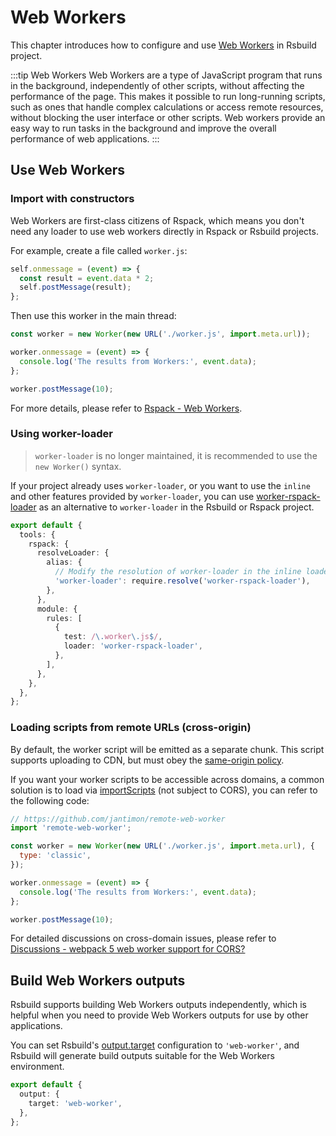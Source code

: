 # Web Workers

This chapter introduces how to configure and use [Web Workers](https://developer.mozilla.org/en-US/docs/Web/API/Web_Workers_API/Using_web_workers) in Rsbuild project.

:::tip Web Workers
Web Workers are a type of JavaScript program that runs in the background, independently of other scripts, without affecting the performance of the page. This makes it possible to run long-running scripts, such as ones that handle complex calculations or access remote resources, without blocking the user interface or other scripts. Web workers provide an easy way to run tasks in the background and improve the overall performance of web applications.
:::

## Use Web Workers

### Import with constructors

Web Workers are first-class citizens of Rspack, which means you don't need any loader to use web workers directly in Rspack or Rsbuild projects.

For example, create a file called `worker.js`:

```js title=worker.js
self.onmessage = (event) => {
  const result = event.data * 2;
  self.postMessage(result);
};
```

Then use this worker in the main thread:

```js title=index.js
const worker = new Worker(new URL('./worker.js', import.meta.url));

worker.onmessage = (event) => {
  console.log('The results from Workers:', event.data);
};

worker.postMessage(10);
```

For more details, please refer to [Rspack - Web Workers](https://rspack.rs/guide/features/web-workers).

### Using worker-loader

> `worker-loader` is no longer maintained, it is recommended to use the `new Worker()` syntax.

If your project already uses `worker-loader`, or you want to use the `inline` and other features provided by `worker-loader`, you can use [worker-rspack-loader](https://github.com/rspack-contrib/worker-rspack-loader) as an alternative to `worker-loader` in the Rsbuild or Rspack project.

```ts
export default {
  tools: {
    rspack: {
      resolveLoader: {
        alias: {
          // Modify the resolution of worker-loader in the inline loader, such as `worker-loader!pdfjs-dist/es5/build/pdf.worker.js`
          'worker-loader': require.resolve('worker-rspack-loader'),
        },
      },
      module: {
        rules: [
          {
            test: /\.worker\.js$/,
            loader: 'worker-rspack-loader',
          },
        ],
      },
    },
  },
};
```

### Loading scripts from remote URLs (cross-origin)

By default, the worker script will be emitted as a separate chunk. This script supports uploading to CDN, but must obey the [same-origin policy](https://developer.mozilla.org/en-US/docs/Web/Security/Same-origin_policy).

If you want your worker scripts to be accessible across domains, a common solution is to load via [importScripts](https://developer.mozilla.org/en-US/docs/Web/API/WorkerGlobalScope/importScripts) (not subject to CORS), you can refer to the following code:

```js title=index.js {2}
// https://github.com/jantimon/remote-web-worker
import 'remote-web-worker';

const worker = new Worker(new URL('./worker.js', import.meta.url), {
  type: 'classic',
});

worker.onmessage = (event) => {
  console.log('The results from Workers:', event.data);
};

worker.postMessage(10);
```

For detailed discussions on cross-domain issues, please refer to [Discussions - webpack 5 web worker support for CORS?](https://github.com/webpack/webpack/discussions/14648)

## Build Web Workers outputs

Rsbuild supports building Web Workers outputs independently, which is helpful when you need to provide Web Workers outputs for use by other applications.

You can set Rsbuild's [output.target](/config/output/target) configuration to `'web-worker'`, and Rsbuild will generate build outputs suitable for the Web Workers environment.

```ts
export default {
  output: {
    target: 'web-worker',
  },
};
```
